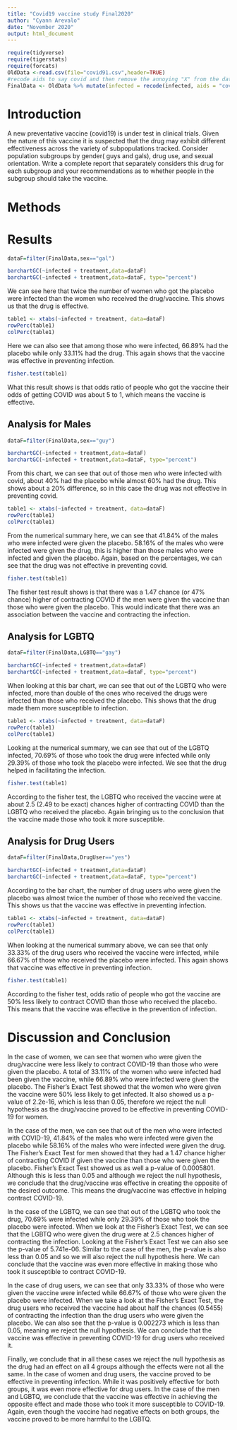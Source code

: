 ```yaml
---
title: "Covid19 vaccine study Final2020"
author: "Cyann Arevalo"
date: "November 2020"
output: html_document
---
```


```r
require(tidyverse)
require(tigerstats)
require(forcats)
OldData <-read.csv(file="covid91.csv",header=TRUE)
#recode aids to say covid and then remove the annoying "X" from the dataframe
FinalData <- OldData %>% mutate(infected = recode(infected, aids = "covid", none = "OK" )) %>% select(-one_of("X"))
```

# Introduction

<!--In this section you explain what you are trying to show.  Where did the data come from?  What is the research or other question you are trying to answer?.  If you skimp in this section expect to be marked down in your grade. Paint a picture of the project a couple of paragraphs is expected!-->

A new  preventative vaccine (covid19) is under test in clinical trials. Given the nature of this vaccine it is suspected that the drug may exhibit different effectiveness across the variety of subpopulations tracked. Consider population subgroups by gender( guys and gals), drug use, and sexual orientation. Write a complete report that separately considers this drug for each subgroup and your recommendations as to whether people in the subgroup should take the vaccine.

# Methods

<!--Decide on your methods:  use "variable analysis" or other appropriate descriptors.  Make sure to choose at least one graphical method and at least one numerical method. Discuss what data manipulations may be needed for example subsetting or other binning procedures and what sort of graphical displays and inferential tools will be used!-->

# Results

<!--Divide this section into two sub-sections:  One for your descriptive  results and one for your inferential results.!-->
```r
dataF=filter(FinalData,sex=="gal")
```


```r
barchartGC(~infected + treatment,data=dataF)
barchartGC(~infected + treatment,data=dataF, type="percent")

```


  We can see here that twice the number of women who got the placebo were infected than the women who received the drug/vaccine. This shows us that the drug is effective.

```r
table1 <- xtabs(~infected + treatment, data=dataF)
rowPerc(table1)
colPerc(table1)
```
Here we can also see that among those who were infected, 66.89% had the placebo while only 33.11% had the drug. This again shows that the vaccine was effective in preventing infection.

```r
fisher.test(table1)
```
What this result shows is that odds ratio of people who got the vaccine their odds of getting COVID was about 5 to 1, which means the vaccine is effective.

## Analysis for Males

```r
dataF=filter(FinalData,sex=="guy")
```
<!--Divide this section into two sub-sections:  One for your descriptive  results and one for your inferential results.!-->

```r
barchartGC(~infected + treatment,data=dataF)
barchartGC(~infected + treatment,data=dataF, type="percent")

```

  From this chart, we can see that out of those men who were infected with covid, about 40% had the placebo while almost 60% had the drug. This shows about a 20% difference, so in this case the drug was not effective in preventing covid.

```r
table1 <- xtabs(~infected + treatment, data=dataF)
rowPerc(table1)
colPerc(table1)
```
From the numerical summary here, we can see that 41.84% of the males who were infected were given the placebo. 58.16% of the males who were infected were given the drug, this is higher than those males who were infected and given the placebo. Again, based on the percentages, we can see that the drug was not effective in preventing covid.

```r
fisher.test(table1)
```
The fisher test result shows is that there was a 1.47 chance (or 47% chance) higher of contracting COVID if the men were given the vaccine than those who were given the placebo. This would indicate that there was an association between the vaccine and contracting the infection.

## Analysis for LGBTQ

```r
dataF=filter(FinalData,LGBTQ=="gay")
```

<!--Divide this section into two sub-sections:  One for your descriptive  results and one for your inferential results.!-->


```r
barchartGC(~infected + treatment,data=dataF)
barchartGC(~infected + treatment,data=dataF, type="percent")

```

  
When looking at this bar chart, we can see that out of the LGBTQ who were infected, more than double of the ones who received the drugs were infected than those who received the placebo. This shows that the drug made them more susceptible to infection.
  

```r
table1 <- xtabs(~infected + treatment, data=dataF)
rowPerc(table1)
colPerc(table1)
```
Looking at the numerical summary, we can see that out of the LGBTQ infected, 70.69% of those who took the drug were infected while only 29.39% of those who took the placebo were infected. We see that the drug helped in facilitating the infection.

```r
fisher.test(table1)
```
According to the fisher test, the LGBTQ who received the vaccine were at about 2.5 (2.49 to be exact) chances higher of contracting COVID than the LGBTQ who received the placebo. Again bringing us to the conclusion that the vaccine made those who took it more susceptible. 


## Analysis for Drug Users

```r
dataF=filter(FinalData,DrugUser=="yes")
```

<!--Divide this section into two sub-sections:  One for your descriptive  results and one for your inferential results.!-->


```r
barchartGC(~infected + treatment,data=dataF)
barchartGC(~infected + treatment,data=dataF, type="percent")

```

According to the bar chart, the number of drug users who were given the placebo was almost twice the number of those who received the vaccine. This shows us that the vaccine was effective in preventing infection.

```r
table1 <- xtabs(~infected + treatment, data=dataF)
rowPerc(table1)
colPerc(table1)
```

  
When looking at the numerical summary above, we can see that only 33.33% of the drug users who received the vaccine were infected, while 66.67% of those who received the placebo were infected. This again shows that vaccine was effective in preventing infection.

```r
fisher.test(table1)
```

  
According to the fisher test, odds ratio of people who got the vaccine are 50% less likely to contract COVID than those who received the placebo. This means that the vaccine was effective in the prevention of infection.




# Discussion and Conclusion

<!--Discussion and conclusion here.  If you found a relationship be sure to consider whether the relationship occurs because one of the variavbles causes the other, or whether they perhasps are related for some other reason.  Watch the chapter 6 videos from the GeorgeTown videos collection.!-->


  
  In the case of women, we can see that women who were given the drug/vaccine were less likely to contract COVID-19 than those who were given the placebo. A total of 33.11% of the women who were infected had been given the vaccine, while 66.89% who were infected were given the placebo. The Fisher's Exact Test showed that the women who were given the vaccine were 50% less likely to get infected. It also showed us a p-value of 2.2e-16, which is less than 0.05, therefore we reject the null hypothesis as the drug/vaccine proved to be effective in preventing COVID-19 for women.
  
  In the case of the men, we can see that out of the men who were infected with COVID-19, 41.84% of the males who were infected were given the placebo while 58.16% of the males who were infected were given the drug. The Fisher's Exact Test for men showed that they had a 1.47 chance higher of contracting COVID if given the vaccine than those who were given the placebo. Fisher's Exact Test showed us as well a p-value of 0.0005801. Although this is less than 0.05 and although we reject the null hypothesis, we conclude that the drug/vaccine was effective in creating the opposite of the desired outcome. This means the drug/vaccine was effective in helping contract COVID-19.
  
  In the case of the LGBTQ, we can see that out of the LGBTQ who took the drug, 70.69% were infected while only 29.39% of those who took the placebo were infected. When we look at the Fisher's Exact Test, we can see that the LGBTQ who were given the drug were at 2.5 chances higher of contracting the infection. Looking at the Fisher's Exact Test we can also see the p-value of 5.741e-06. Similar to the case of the men, the p-value is also less than 0.05 and so we will also reject the null hypothesis here. We can conclude that the vaccine was even more effective in making those who took it susceptible to contract COVID-19.
  
  In the case of drug users, we can see that only 33.33% of those who were given the vaccine were infected while 66.67% of those who were given the placebo were infected. When we take a look at the Fisher's Exact Test, the drug users who received the vaccine had about half the chances (0.5455) of contracting the infection than the drug users who were given the placebo. We can also see that the p-value is 0.002273 which is less than 0.05, meaning we reject the null hypothesis. We can conclude that the vaccine was effective in preventing COVID-19 for drug users who received it. 
  
  Finally, we conclude that in all these cases we reject the null hypothesis as the drug had an effect on all 4 groups although the effects were not all the same. In the case of women and drug users, the vaccine proved to be effective in preventing infection. While it was positively effective for both groups, it was even more effective for drug users. In the case of the men and LGBTQ, we conclude that the vaccine was effective in achieving the opposite effect and made those who took it more susceptible to COVID-19. Again, even though the vaccine had negative effects on both groups, the vaccine proved to be more harmful to the LGBTQ.

